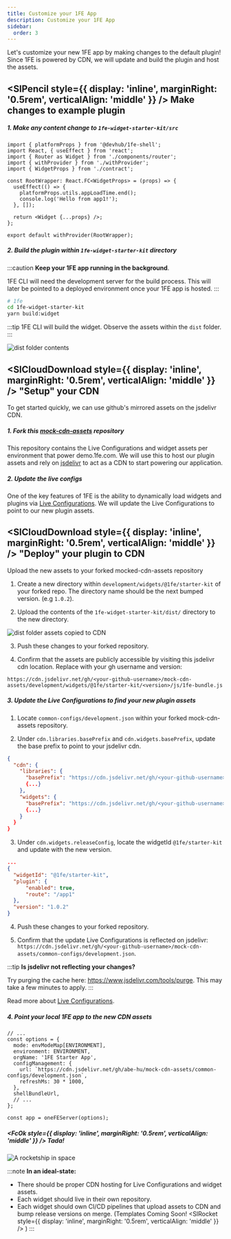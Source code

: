 ```yaml
---
title: Customize your 1FE App
description: Customize your 1FE App
sidebar:
  order: 3
---
```



Let's customize your new 1FE app by making changes to the default plugin! Since 1FE is powered by CDN, we will update and build the plugin and host the assets.

## <SlPencil style={{ display: 'inline', marginRight: '0.5rem', verticalAlign: 'middle' }} /> Make changes to example plugin

##### 1. Make any content change to `1fe-widget-starter-kit/src`

```tsx title="1fe-widget-starter-kit/src/app1.tsx" {10}
import { platformProps } from '@devhub/1fe-shell';
import React, { useEffect } from 'react';
import { Router as Widget } from './components/router';
import { withProvider } from './withProvider';
import { WidgetProps } from './contract';

const RootWrapper: React.FC<WidgetProps> = (props) => {
  useEffect(() => {
    platformProps.utils.appLoadTime.end();
    console.log('Hello from app1!');
  }, []);

  return <Widget {...props} />;
};

export default withProvider(RootWrapper);

```

##### 2. Build the plugin within `1fe-widget-starter-kit` directory

:::caution
**Keep your 1FE app running in the background**.

1FE CLI will need the development server for the build process. This will later be pointed to a deployed environment once your 1FE app is hosted.
:::

```bash
# 1fe
cd 1fe-widget-starter-kit
yarn build:widget
```

:::tip
1FE CLI will build the widget. Observe the assets within the `dist` folder.
:::

  ![dist folder contents](./assets/example-plugin-dist.png)


## <SlCloudDownload style={{ display: 'inline', marginRight: '0.5rem', verticalAlign: 'middle' }} /> "Setup" your CDN

To get started quickly, we can use github's mirrored assets on the jsdelivr CDN.

##### 1. Fork this [mock-cdn-assets](https://github.com/docusign/mock-cdn-assets/tree/main) repository
This repository contains the Live Configurations and widget assets per environment that power demo.1fe.com. We will use this to host our plugin assets and rely on [jsdelivr](https://www.jsdelivr.com/) to act as a CDN to start powering our application.

##### 2. Update the live configs

One of the key features of 1FE is the ability to dynamically load widgets and plugins via [Live Configurations](../../main-concepts/live-configurations). We will update the Live Configurations to point to our new plugin assets.

## <SlCloudDownload style={{ display: 'inline', marginRight: '0.5rem', verticalAlign: 'middle' }} /> "Deploy" your plugin to CDN

Upload the new assets to your forked mocked-cdn-assets repository
1. Create a new directory within `development/widgets/@1fe/starter-kit` of your forked repo. The directory name should be the next bumped version. (e.g `1.0.2`).

2. Upload the contents of the `1fe-widget-starter-kit/dist/` directory to the new directory.

![dist folder assets copied to CDN](./assets/example-plugin-cdn-assets.png)

3. Push these changes to your forked repository.

4. Confirm that the assets are publicly accessible by visiting this jsdelivr cdn location. Replace with your gh username and version:
```
https://cdn.jsdelivr.net/gh/<your-github-username>/mock-cdn-assets/development/widgets/@1fe/starter-kit/<version>/js/1fe-bundle.js
```

##### 3. Update the Live Configurations to find your new plugin assets

1. Locate `common-configs/development.json` within your forked mock-cdn-assets repository.

2. Under `cdn.libraries.basePrefix` and `cdn.widgets.basePrefix`, update the base prefix to point to your jsdelivr cdn.

```json title="common-configs/development.json" {4,8}
{
  "cdn": {
    "libraries": {
      "basePrefix": "https://cdn.jsdelivr.net/gh/<your-github-username>/mock-cdn-assets/development/libs/",
      {...}
    },
    "widgets": {
      "basePrefix": "https://cdn.jsdelivr.net/gh/<your-github-username>/mock-cdn-assets/development/widgets/",
      {...}
    }
  }
}
```

3. Under `cdn.widgets.releaseConfig`, locate the widgetId `@1fe/starter-kit` and update with the new version.

```json title="common-configs/development.json" {8}
...
{
  "widgetId": "@1fe/starter-kit",
  "plugin": {
      "enabled": true,
      "route": "/app1"
  },
  "version": "1.0.2"
}
```

4. Push these changes to your forked repository.

5. Confirm that the update Live Configurations is reflected on jsdelivr: `https://cdn.jsdelivr.net/gh/<your-github-username>/mock-cdn-assets/common-configs/development.json`.

:::tip
**Is jsdelivr not reflecting your changes?**

Try purging the cache here: https://www.jsdelivr.com/tools/purge. This may take a few minutes to apply.
:::

Read more about [Live Configurations](../../main-concepts/live-configurations).

##### 4. Point your local 1FE app to the new CDN assets

```tsx title="apps/starter-app/src/server.ts" {7}
// ...
const options = {
  mode: envModeMap[ENVIRONMENT],
  environment: ENVIRONMENT,
  orgName: '1FE Starter App',
  configManagement: {
    url: `https://cdn.jsdelivr.net/gh/abe-hu/mock-cdn-assets/common-configs/development.json`,
    refreshMs: 30 * 1000,
  },
  shellBundleUrl,
  // ...
};

const app = oneFEServer(options);
```

##### <FcOk style={{ display: 'inline', marginRight: '0.5rem', verticalAlign: 'middle' }} /> Tada!

![A rocketship in space](./assets/example-plugin-change.png)

:::note
**In an ideal-state:**
- There should be proper CDN hosting for Live Configurations and widget assets.
- Each widget should live in their own repository.
- Each widget should own CI/CD pipelines that upload assets to CDN and bump release versions on merge. (Templates Coming Soon! <SlRocket style={{ display: 'inline', marginRight: '0.5rem', verticalAlign: 'middle' }} /> )
:::
